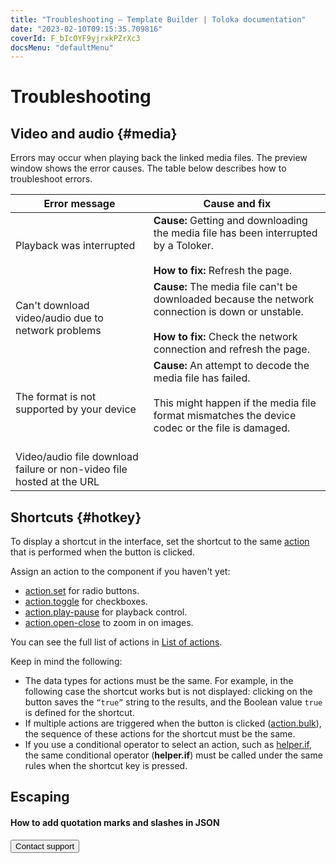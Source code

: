 ```yaml
---
title: "Troubleshooting — Template Builder | Toloka documentation"
date: "2023-02-10T09:15:35.709816"
coverId: F_bIcOYF9yjrxkPZrXc3
docsMenu: "defaultMenu"
---
```



# Troubleshooting

## Video and audio {#media}

<Cut title="Video or audio is not playing">

Errors may occur when playing back the linked media files. The preview window shows the error causes. The table below describes how to troubleshoot errors.

**Error message**|**Cause and fix**
----- | -----
Playback was interrupted|**Cause:** Getting and downloading the media file has been interrupted by a Toloker.<br/><br/>**How to fix:** Refresh the page.
Can't download video/audio due to network problems|**Cause:** The media file can't be downloaded because the network connection is down or unstable.<br/><br/>**How to fix:** Check the network connection and refresh the page.
The format is not supported by your device|**Cause:** An attempt to decode the media file has failed.<br/><br/>This might happen if the media file format mismatches the device codec or the file is damaged.<br/><br/><TroubleshootingTable2/>
Video/audio file download failure or non-video file hosted at the URL| <TroubleshootingTable1/>

</Cut>

## Shortcuts {#hotkey}

<Cut title="A shortcut is not displayed">

To display a shortcut in the interface, set the shortcut to the same [action](/docs/template-builder/reference/actions) that is performed when the button is clicked.

Assign an action to the component if you haven't yet:

- [action.set](/docs/template-builder/reference/action.set) for radio buttons.
- [action.toggle](/docs/template-builder/reference/action.toggle) for checkboxes.
- [action.play-pause](/docs/template-builder/reference/action.play-pause) for playback control.
- [action.open-close](/docs/template-builder/reference/action.open-close) to zoom in on images.

You can see the full list of actions in [List of actions](/docs/template-builder/reference/actions).

Keep in mind the following:

- The data types for actions must be the same. For example, in the following case the shortcut works but is not displayed: clicking on the button saves the `“true”` string to the results, and the Boolean value `true` is defined for the shortcut.
- If multiple actions are triggered when the button is clicked ([action.bulk](/docs/template-builder/reference/action.bulk)), the sequence of these actions for the shortcut must be the same.
- If you use a conditional operator to select an action, such as [helper.if](/docs/template-builder/reference/helper.if), the same conditional operator (**helper.if**) must be called under the same rules when the shortcut key is pressed.

</Cut>

## Escaping

#### How to add quotation marks and slashes in JSON

<JsonGuideEscapingJson/>

<Button themeColor="light" view="default" size="l" type="link" url="/docs/guide/troubleshooting/support?form-source=template-builder-troubleshooting-troubleshooting">Contact support</Button>
